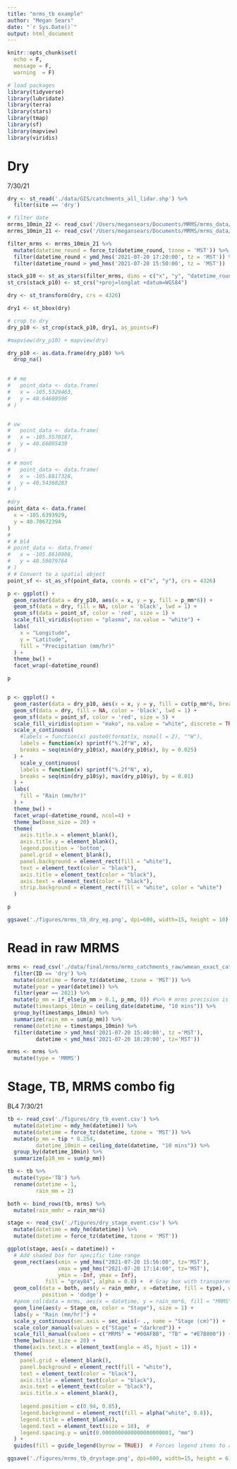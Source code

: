 ```yaml
---
title: "mrms_tb example"
author: "Megan Sears"
date: "`r Sys.Date()`"
output: html_document
---
```


```r

knitr::opts_chunk$set(
  echo = F,
  message = F, 
  warning  = F)

# load packages
library(tidyverse)
library(lubridate)
library(terra)
library(stars)
library(tmap)
library(sf)
library(mapview)
library(viridis)

```

# Dry

7/30/21

```r

dry <- st_read('./data/GIS/catchments_all_lidar.shp') %>%
  filter(site == 'dry')

# filter date 
mrrms_10min_22 <- read_csv('/Users/megansears/Documents/MRMS/mrms_data/bbox_2fires/mrms2022_10min_left.csv')
mrrms_10min_21 <- read_csv('/Users/megansears/Documents/MRMS/mrms_data/bbox_2fires/mrms2021_10min_right.csv')

filter_mrms <- mrrms_10min_21 %>%
  mutate(datetime_round = force_tz(datetime_round, tzone = 'MST')) %>% 
  filter(datetime_round < ymd_hms('2021-07-20 17:20:00', tz = 'MST')) %>%
  filter(datetime_round > ymd_hms('2021-07-20 15:50:00', tz = 'MST'))

stack_p10 <- st_as_stars(filter_mrms, dims = c("x", "y", "datetime_round"))
st_crs(stack_p10) <- st_crs("+proj=longlat +datum=WGS84")

dry <- st_transform(dry, crs = 4326)

dry1 <- st_bbox(dry)

# crop to dry 
dry_p10 <- st_crop(stack_p10, dry1, as_points=F)

#mapview(dry_p10) + mapview(dry)

dry_p10 <- as.data.frame(dry_p10) %>%
  drop_na()

	
# # me
# 	point_data <- data.frame(
#   x = -105.5329463,
#   y = 40.64609596
# )


# uw 
# 	point_data <- data.frame(
#   x = -105.5578187,
#   y = 40.66005439
# )

# # mont
# 	point_data <- data.frame(
#   x = -105.8817328,
#   y = 40.54368283
# )

#dry
point_data <- data.frame(
  x = -105.6393929,
  y = 40.70672394
)
# 
# # bl4
# point_data <- data.frame(
#   x = -105.8610908,
#   y = 40.59079764
# )
# # Convert to a spatial object
point_sf <- st_as_sf(point_data, coords = c("x", "y"), crs = 4326)

p <- ggplot() +
  geom_raster(data = dry_p10, aes(x = x, y = y, fill = p_mm*6)) +
  geom_sf(data = dry, fill = NA, color = 'black', lwd = 1) +
  geom_sf(data = point_sf, color = 'red', size = 1) +
  scale_fill_viridis(option = "plasma", na.value = "white") +
  labs(
    x = "Longitude",
    y = "Latitude",
    fill = "Precipitation (mm/hr)"
  ) +
  theme_bw() +
  facet_wrap(~datetime_round)

p


p <- ggplot() +
  geom_raster(data = dry_p10, aes(x = x, y = y, fill = cut(p_mm*6, breaks = seq(0, 50, by = 5), right = FALSE))) +
  geom_sf(data = dry, fill = NA, color = 'black', lwd = 1) +
  geom_sf(data = point_sf, color = 'red', size = 5) +
  scale_fill_viridis(option = "mako", na.value = "white", discrete = TRUE, direction = -1) +
  scale_x_continuous(
    #labels = function(x) paste0(format(x, nsmall = 2), "°W"),
    labels = function(x) sprintf("%.2f°W", x),
    breaks = seq(min(dry_p10$x), max(dry_p10$x), by = 0.025)
  ) +
    scale_y_continuous(
    labels = function(x) sprintf("%.2f°N", x),
    breaks = seq(min(dry_p10$y), max(dry_p10$y), by = 0.01)
  ) +
  labs(
    fill = "Rain (mm/hr)"
  ) +
  theme_bw() +
  facet_wrap(~datetime_round, ncol=4) +
  theme_bw(base_size = 20) +
  theme(
    axis.title.x = element_blank(),
    axis.title.y = element_blank(),
    legend.position = 'bottom',
    panel.grid = element_blank(),
    panel.background = element_rect(fill = "white"),
    text = element_text(color = "black"),
    axis.title = element_text(color = "black"),
    axis.text = element_text(color = "black"),
    strip.background = element_rect(fill = "white", color = "white")
  )

p

ggsave('./figures/mrms_tb_dry_eg.png', dpi=600, width=15, height = 10)

```

# Read in raw MRMS

```r

mrms <- read_csv('./data/final/mrms/mrms_catchments_raw/wmean_exact_catchment_2min_all.csv') %>%
  filter(ID == 'dry') %>%
  mutate(datetime = force_tz(datetime, tzone = 'MST')) %>% 
  mutate(year = year(datetime)) %>%
  filter(year == 2021) %>%
  mutate(p_mm = if_else(p_mm > 0.1, p_mm, 0)) #%>% # mrms precision is 0.1
  mutate(timestamps_10min = ceiling_date(datetime, "10 mins")) %>%
  group_by(timestamps_10min) %>%
  summarize(rain_mm = sum(p_mm)) %>%
  rename(datetime = timestamps_10min) %>%
  filter(datetime > ymd_hms('2021-07-20 15:40:00', tz ='MST'),
         datetime < ymd_hms('2021-07-20 18:20:00', tz='MST'))

mrms <- mrms %>%
  mutate(type = 'MRMS')

```

# Stage, TB, MRMS combo fig

BL4 7/30/21

```r

tb <- read_csv('./figures/dry_tb_event.csv') %>%
  mutate(datetime = mdy_hm(datetime)) %>%
  mutate(datetime = force_tz(datetime, tzone = 'MST')) %>% 
  mutate(p_mm = tip * 0.254,
         datetime_10min = ceiling_date(datetime, "10 mins")) %>%
  group_by(datetime_10min) %>%
  summarize(p10_mm = sum(p_mm))

tb <- tb %>%
  mutate(type='TB') %>%
  rename(datetime = 1,
         rain_mm = 2)

both <- bind_rows(tb, mrms) %>%
  mutate(rain_mmhr = rain_mm*6)

stage <- read_csv('./figures/dry_stage_event.csv') %>%
  mutate(datetime = mdy_hm(datetime)) %>%
  mutate(datetime = force_tz(datetime, tzone = 'MST')) 

ggplot(stage, aes(x = datetime)) +
  # Add shaded box for specific time range
  geom_rect(aes(xmin = ymd_hms("2021-07-20 15:56:00", tz='MST'), 
                xmax = ymd_hms("2021-07-20 17:14:00", tz='MST'), 
                ymin = -Inf, ymax = Inf), 
            fill = "gray84", alpha = 0.8) +  # Gray box with transparency
  geom_col(data = both, aes(y = rain_mmhr, x =datetime, fill = type), width = 500,
           position = 'dodge') +
  #geom_col(data = mrms, aes(x = datetime, y = rain_mm*6, fill = "MRMS"), width = 500) + 
  geom_line(aes(y = Stage_cm, color = "Stage"), size = 1) +
  labs(y = "Rain (mm/hr)") +
  scale_y_continuous(sec.axis = sec_axis(~ ., name = "Stage (cm)")) +
  scale_color_manual(values = c("Stage" = "darkred")) +
  scale_fill_manual(values = c("MRMS" = "#00AFBB", "TB" = "#E7B800")) +
  theme_bw(base_size = 20) +
  theme(axis.text.x = element_text(angle = 45, hjust = 1)) +
  theme(
    panel.grid = element_blank(),
    panel.background = element_rect(fill = "white"),
    text = element_text(color = "black"),
    axis.title = element_text(color = "black"),
    axis.text = element_text(color = "black"),
    axis.title.x = element_blank(),
    
    legend.position = c(0.94, 0.85),  
    legend.background = element_rect(fill = alpha("white", 0.8)), 
    legend.title = element_blank(), 
    legend.text = element_text(size = 18),  #
    legend.spacing.y = unit(0.0000000000000000000001, "mm")  
  ) +
  guides(fill = guide_legend(byrow = TRUE))  # Forces legend items to align closely by row

ggsave('./figures/mrms_tb_drystage.png', dpi=600, width=15, height = 6)

```

